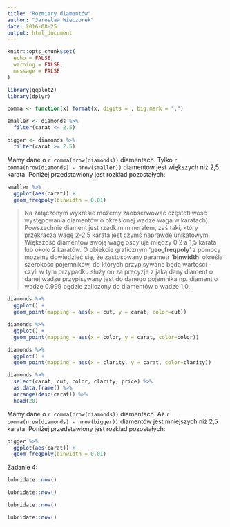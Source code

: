 ```yaml
---
title: "Rozmiary diamentów"
author: "Jarosław Wieczorek"
date: 2016-08-25
output: html_document
---
```

```r
knitr::opts_chunk$set(
  echo = FALSE,
  warning = FALSE,
  message = FALSE
)

library(ggplot2)
library(dplyr)

```


```r
comma <- function(x) format(x, digits = , big.mark = ",")
```

```r
smaller <- diamonds %>% 
  filter(carat <= 2.5)
```

```r
bigger <- diamonds %>% 
  filter(carat >= 2.5)
```

Mamy dane o `r comma(nrow(diamonds))` diamentach. Tylko 
`r comma(nrow(diamonds) - nrow(smaller))` diamentów jest większych niż 2,5 karata. 
Poniżej przedstawiony jest rozkład pozostałych:

```r
smaller %>% 
  ggplot(aes(carat)) + 
  geom_freqpoly(binwidth = 0.01)
```

>Na załączonym wykresie możemy zaobserwować częstotliwość występowania diamentów o określonej wadze waga w karatach). Powszechnie diament jest rzadkim minerałem, zaś taki, który przekracza wagę 2-2,5 karata jest czymś naprawdę unikatowym. Większość diamentów swoją wagę oscyluje między 0.2 a 1,5 karata lub około 2 karatów.
O obiekcie graficznym '**geo_freqpoly** ' z pomocy możemy dowiedzieć się, że zastosowany parametr '**binwidth**' określa szerokość pojemników, do których przypisywane będą wartości - czyli w tym przypadku służy on za precyzje z jaką dany diament o danej wadze przypisywany jest do danego pojemnika np. diament o wadze 0.999 będzie zaliczony do diamentów o wadze 1.0. 

```r
diamonds %>%
  ggplot() +
  geom_point(mapping = aes(x = cut, y = carat, color=cut))

diamonds %>%
  ggplot() +
  geom_point(mapping = aes(x = color, y = carat, color=color))

diamonds %>%
  ggplot() +
  geom_point(mapping = aes(x = clarity, y = carat, color=clarity))
```

```r
diamonds %>%
  select(carat, cut, color, clarity, price) %>%
  as.data.frame() %>% 
  arrange(desc(carat)) %>%
  head(20)
```

Mamy dane o `r comma(nrow(diamonds))` diamentach. Aż 
`r comma(nrow(diamonds) - nrow(bigger))` diamentów jest mniejszych niż 2,5 karata. 
Poniżej przedstawiony jest rozkład pozostałych:

```r
bigger %>% 
  ggplot(aes(carat)) + 
  geom_freqpoly(binwidth = 0.01)
```



Zadanie 4:
```r
lubridate::now()
```

```r
lubridate::now()
```

```r
lubridate::now()
```

```r
lubridate::now()
```

